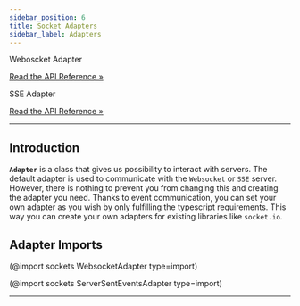 ```yaml
---
sidebar_position: 6
title: Socket Adapters
sidebar_label: Adapters
---
```


<div class="row-flex">

<div class="api-link">
  <div class="api-link-title">Weboscket Adapter</div>
  <div class="api-link-sub-title">

[Read the API Reference »](/api/Sockets/Function/websocketAdapter.mdx)

  </div>
</div>

<div class="api-link">
  <div class="api-link-title">SSE Adapter</div>
  <div class="api-link-sub-title">

[Read the API Reference »](/api/Sockets/Function/sseAdapter.mdx)

  </div>
</div>

</div>

---

## Introduction

**`Adapter`** is a class that gives us possibility to interact with servers. The default adapter is used to communicate
with the `Websocket` or `SSE` server. However, there is nothing to prevent you from changing this and creating the
adapter you need. Thanks to event communication, you can set your own adapter as you wish by only fulfilling the
typescript requirements. This way you can create your own adapters for existing libraries like `socket.io`.

## Adapter Imports

(@import sockets WebsocketAdapter type=import)

(@import sockets ServerSentEventsAdapter type=import)

---
